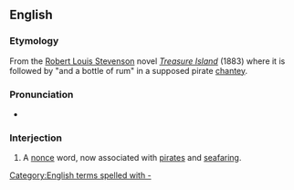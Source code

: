 ==English==

===Etymology===
From the [[w:Robert Louis Stevenson|Robert Louis Stevenson]] novel ''[[w:Treasure Island|Treasure Island]]'' (1883) where it is followed by "and a bottle of rum" in a supposed pirate [[chantey]].

===Pronunciation===
* {{a|UK}} {{IPA|/ˈyəʊ.həʊ.həʊ/}}

===Interjection===
{{en-interj|pos=yo-ho-ho!}}

# A [[nonce]] word, now associated with [[pirate]]s and [[seafaring]].
[[Category:English terms spelled with -]]